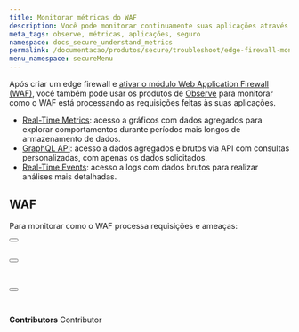 ```yaml
---
title: Monitorar métricas do WAF
description: Você pode monitorar continuamente suas aplicações através dos produtos de observabilidade da Azion.
meta_tags: observe, métricas, aplicações, seguro
namespace: docs_secure_understand_metrics
permalink: /documentacao/produtos/secure/troubleshoot/edge-firewall-monitorar-metricas/
menu_namespace: secureMenu
---
```



Após criar um edge firewall e [ativar o módulo Web Application Firewall (WAF)](/pt-br/documentacao/produtos/guias/secure/edge-firewall-definir-main-settings/#modulos), você também pode usar os produtos de [Observe](/pt-br/documentacao/produtos/observe/) para monitorar como o WAF está processando as requisições feitas às suas aplicações.

- [Real-Time Metrics](/pt-br/documentacao/produtos/real-time-metrics/): acesso a gráficos com dados agregados para explorar comportamentos durante períodos mais longos de armazenamento de dados.
- [GraphQL API](/pt-br/documentacao/produtos/graphql-api/visao-geral/): acesso a dados agregados e brutos via API com consultas personalizadas, com apenas os dados solicitados.
- [Real-Time Events](/pt-br/documentacao/produtos/real-time-events/): acesso a logs com dados brutos para realizar análises mais detalhadas.

## WAF

Para monitorar como o WAF processa requisições e ameaças:

<Button href="/pt-br/documentacao/produtos/real-time-metrics/#waf" text="saiba mais sobre as métricas agregadas" variant="secondary"></Button> <br></br>

<Button href="/pt-br/documentacao/produtos/graphql-api-recursos/#conjuntos-de-dados" text="saiba mais sobre os conjuntos de dados" variant="secondary"></Button> <br></br>

<Button href="/pt-br/documentacao/produtos/real-time-events/#waf-events" text="saiba mais sobre os dados brutos" variant="secondary"></Button>
<br /><br />
---

**Contributors** <ContributorList>Contributor</ContributorList>
